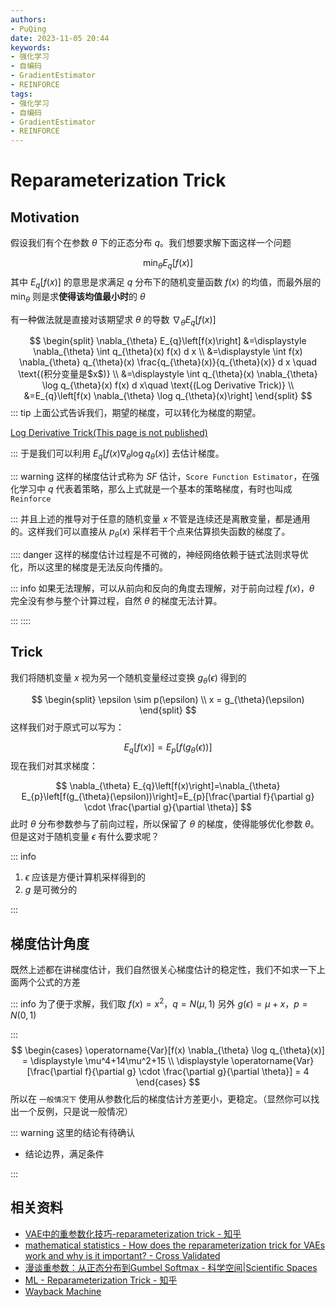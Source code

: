 ```yaml
---
authors:
- PuQing
date: 2023-11-05 20:44
keywords:
- 强化学习
- 自编码
- GradientEstimator
- REINFORCE
tags:
- 强化学习
- 自编码
- GradientEstimator
- REINFORCE
---
```

# Reparameterization Trick

## Motivation

假设我们有个在参数 $\theta$ 下的正态分布 $q$。我们想要求解下面这样一个问题

$$
\min_{\theta} E_{q}[f(x)]
$$
其中 $E_{q}[f(x)]$ 的意思是求满足 $q$ 分布下的随机变量函数 $f(x)$ 的均值，而最外层的 $\min_{\theta}$ 则是求**使得该均值最小时**的 $\theta$


<!--truncate-->
有一种做法就是直接对该期望求 $\theta$ 的导数 $\nabla_{\theta} E_{q}\left[f(x)\right]$

$$
\begin{split}
\nabla_{\theta} E_{q}\left[f(x)\right]
&=\displaystyle \nabla_{\theta} \int q_{\theta}(x) f(x) d x \\
&=\displaystyle \int f(x) \nabla_{\theta} q_{\theta}(x) \frac{q_{\theta}(x)}{q_{\theta}(x)} d x \quad \text{(积分变量是$x$)} \\
&=\displaystyle \int q_{\theta}(x) \nabla_{\theta} \log q_{\theta}(x) f(x) d x\quad \text{(Log Derivative Trick)} \\
&=E_{q}\left[f(x) \nabla_{\theta} \log q_{\theta}(x)\right]
\end{split}
$$
::: tip
上面公式告诉我们，期望的梯度，可以转化为梯度的期望。

[Log Derivative Trick(This page is not published)](./404)

:::
于是我们可以利用 $E_{q}\left[f(x) \nabla_{\theta} \log q_{\theta}(x)\right]$ 去估计梯度。

::: warning
这样的梯度估计式称为 $SF$ 估计，`Score Function Estimator`，在强化学习中 $q$ 代表着策略，那么上式就是一个基本的策略梯度，有时也叫成 `Reinforce`

:::
并且上述的推导对于任意的随机变量 $x$ 不管是连续还是离散变量，都是通用的。这样我们可以直接从 $p_{\theta}(x)$ 采样若干个点来估算损失函数的梯度了。

:::: danger
这样的梯度估计过程是不可微的，神经网络依赖于链式法则求导优化，所以这里的梯度是无法反向传播的。

::: info
如果无法理解，可以从前向和反向的角度去理解，对于前向过程 $f(x)$，$\theta$ 完全没有参与整个计算过程，自然 $\theta$ 的梯度无法计算。


:::
::::
## Trick

我们将随机变量 $x$ 视为另一个随机变量经过变换 $g_{\theta}(\epsilon)$ 得到的

$$
\begin{split}
\epsilon \sim p(\epsilon) \\
x = g_{\theta}(\epsilon)
\end{split}
$$
这样我们对于原式可以写为：

$$
E_{q}\left[f(x)\right]=E_{p}\left[f(g_{\theta}(\epsilon))\right]
$$
现在我们对其求梯度：

$$
\nabla_{\theta} E_{q}\left[f(x)\right]=\nabla_{\theta} E_{p}\left[f(g_{\theta}(\epsilon))\right]=E_{p}[\frac{\partial f}{\partial g} \cdot \frac{\partial g}{\partial \theta}]
$$
此时 $\theta$ 分布参数参与了前向过程，所以保留了 $\theta$ 的梯度，使得能够优化参数 $\theta$。但是这对于随机变量 $\epsilon$ 有什么要求呢？

::: info
1. $\epsilon$ 应该是方便计算机采样得到的
2. $g$ 是可微分的


:::
## 梯度估计角度

既然上述都在讲梯度估计，我们自然很关心梯度估计的稳定性，我们不如求一下上面两个公式的方差

::: info
为了便于求解，我们取 $f(x)=x^2$，$q=N(\mu,1)$
另外 $g(\epsilon) = \mu+ x$，$p =N(0,1)$


:::
$$
\begin{cases}
\operatorname{Var}[f(x) \nabla_{\theta} \log q_{\theta}(x)] = \displaystyle \mu^4+14\mu^2+15 \\
\displaystyle \operatorname{Var}[\frac{\partial f}{\partial g} \cdot \frac{\partial g}{\partial \theta}] = 4
\end{cases}
$$
所以在 `一般情况下` 使用从参数化后的梯度估计方差更小，更稳定。（显然你可以找出一个反例，只是说一般情况）

::: warning 这里的结论有待确认

- 结论边界，满足条件

:::
## 相关资料

- [VAE中的重参数化技巧-reparameterization trick - 知乎](https://zhuanlan.zhihu.com/p/344938643)
- [mathematical statistics - How does the reparameterization trick for VAEs work and why is it important? - Cross Validated](https://stats.stackexchange.com/questions/199605/how-does-the-reparameterization-trick-for-vaes-work-and-why-is-it-important)
- [漫谈重参数：从正态分布到Gumbel Softmax - 科学空间|Scientific Spaces](https://kexue.fm/archives/6705)
- [ML - Reparameterization Trick - 知乎](https://zhuanlan.zhihu.com/p/364178598)
- [Wayback Machine](https://web.archive.org/web/20160418040123/http://dpkingma.com/wordpress/wp-content/uploads/2015/12/talk_nips_workshop_2015.pdf)
